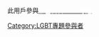 <templatestyles src="Template:User Wikiproject LGBT/styles.css" />
<div class="LGBTbox">
<p class="LGBTword">
此用戶參與[[WikiProject:LGBT|<span style="color: white !important">維基百科LGBT專題</span>]]
</p>
</div>
[[Category:LGBT專題參與者]]